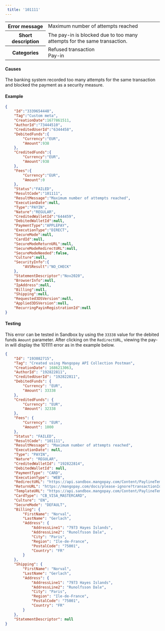 ---  
 title: '101111'  
---  
  
<table>
    <tbody>
        <tr>
            <th class="header"><strong>Error message</strong></th>
            <td class="table-content">Maximum number of attempts reached</td>
        </tr>
        <tr>
            <th class="header"><strong>Short description</strong></th>
            <td class="table-content">The pay-in is blocked due to too many attempts for the same transaction.</td>
        </tr>
        <tr>
            <th class="header"><strong>Categories</strong></th>
            <td class="table-content">  
<div class="label">Refused transaction</div>  
<div class="label">Pay-in</div>
</td>
        </tr>
    </tbody>
</table>  

#### Causes  

The banking system recorded too many attempts for the same transaction and blocked the payment as a security measure.  

#### Example  
```json API Response
{
    "Id":"3339654448",
    "Tag":"Custom meta",
    "CreationDate":1677861511,
    "AuthorId":"73444510",
    "CreditedUserId":"6344458",
    "DebitedFunds":{
        "Currency":"EUR",
        "Amount":938
    },
    "CreditedFunds":{
        "Currency":"EUR",
        "Amount":938
    },
    "Fees":{
        "Currency":"EUR",
        "Amount":0
    },
    "Status":"FAILED",
    "ResultCode":"101111",
    "ResultMessage":"Maximum number of attempts reached",
    "ExecutionDate":null,
    "Type":"PAYIN",
    "Nature":"REGULAR",
    "CreditedWalletId":"644459",
    "DebitedWalletId":null,
    "PaymentType":"APPLEPAY",
    "ExecutionType":"DIRECT",
    "SecureMode":null,
    "CardId":null,
    "SecureModeReturnURL":null,
    "SecureModeRedirectURL":null,
    "SecureModeNeeded":false,
    "Culture":null,
    "SecurityInfo":{
        "AVSResult":"NO_CHECK"
    },
    "StatementDescriptor":"Nov2020",
    "BrowserInfo":null,
    "IpAddress":null,
    "Billing":null,
    "Shipping":null,
    "Requested3DSVersion":null,
    "Applied3DSVersion":null,
    "RecurringPayinRegistrationId":null
}
```  

#### Testing  

This error can be tested in Sandbox by using the `33338` value for the debited funds `Amount` parameter. After clicking on the `RedirectURL`, viewing the pay-in will display the 101111 error as in the example below.  
```json API response
{
    "Id": "193082715",
    "Tag": "Created using Mangopay API Collection Postman",
    "CreationDate": 1686213063,
    "AuthorId": "192822811",
    "CreditedUserId": "192822811",
    "DebitedFunds": {
        "Currency": "EUR",
        "Amount": 33338
    },
    "CreditedFunds": {
        "Currency": "EUR",
        "Amount": 32338
    },
    "Fees": {
        "Currency": "EUR",
        "Amount": 1000
    },
    "Status": "FAILED",
    "ResultCode": "101111",
    "ResultMessage": "Maximum number of attempts reached",
    "ExecutionDate": null,
    "Type": "PAYIN",
    "Nature": "REGULAR",
    "CreditedWalletId": "192822814",
    "DebitedWalletId": null,
    "PaymentType": "CARD",
    "ExecutionType": "WEB",
    "RedirectURL": "https://api.sandbox.mangopay.com/Content/PaylineTemplateWidget?rp=92f66d3e6b664d4b9317dd7496d9400b&transactionId=193082715&token=1JaMVN6kk72nuUtWE3051686213063218",
    "ReturnURL": "https://mangopay.com/docs/please-ignore?transactionId=193082715",
    "TemplateURL": "https://api.sandbox.mangopay.com/Content/PaylineTemplateWidget?rp=92f66d3e6b664d4b9317dd7496d9400b&transactionId=193082715",
    "CardType": "CB_VISA_MASTERCARD",
    "Culture": "EN",
    "SecureMode": "DEFAULT",
    "Billing": {
        "FirstName": "Norval",
        "LastName": "Gerlach",
        "Address": {
            "AddressLine1": "7973 Hayes Islands",
            "AddressLine2": "Runolfsson Dale",
            "City": "Paris",
            "Region": "Ile-de-France",
            "PostalCode": "75001",
            "Country": "FR"
        }
    },
    "Shipping": {
        "FirstName": "Norval",
        "LastName": "Gerlach",
        "Address": {
            "AddressLine1": "7973 Hayes Islands",
            "AddressLine2": "Runolfsson Dale",
            "City": "Paris",
            "Region": "Ile-de-France",
            "PostalCode": "75001",
            "Country": "FR"
        }
    },
    "StatementDescriptor": null
}
```
